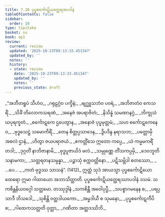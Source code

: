 ```yaml
---
title: 7.10 ပုပ္ဖစင်္ကောဋိယတ္ထေရအပဒါန
tableOfContents: false
sidebar:
  order: 10
type: tipitaka
basket: su
book: ap1
review:
  current: review
  updated: '2025-10-23T09:13:33.451347'
  updated_by: ''
  notes: ''
  history:
  - state: review
    date: '2025-10-23T09:13:33.451347'
    updated_by: ''
    notes: ''
    previous_state: draft
---
```



<ReviewStatus review={frontmatter.review} showDetails={true} />

<HypothesisAnnotation frontmatter={frontmatter} />

<DynamicBreadcrumb />

<Division number="68" book="ap1" e="ch" v="20" p="130">

<Paragraph number="1576" type="verses" book="ap1">
_“အဘီတရူပံ သီဟံဝ,_  
_ဂရုဠဂ္ဂံဝ ပက္ခိနံ;_  
_ဗျဂ္ဃူသဘံဝ ပဝရံ,_  
_အဘိဇာတံဝ ကေသရိံ._  

</Paragraph>

</Division>
<Division number="69" book="ap1" e="ch" v="20" p="130">

<Paragraph number="1577" type="verses" book="ap1">
_သိခိံ တိလောကသရဏံ,_  
_အနေဇံ အပရာဇိတံ;_  
_နိသိန္နံ သမဏာနဂ္ဂံ,_  
_ဘိက္ခုသံဃပုရက္ခတံ._  

</Paragraph>

</Division>
<Division number="70" book="ap1" e="ch" v="20" p="130">

<Paragraph number="1578" type="verses" book="ap1">
_စင်္ကောဋကေ ဌပေတွာန,_  
_အနောဇံ ပုပ္ဖမုတ္တမံ;_  
_သဟ စင်္ကောဋကေနေဝ,_  
_ဗုဒ္ဓသေဋ္ဌံ သမောကိရိံ._  

</Paragraph>

</Division>
<Division number="71" book="ap1" e="ch" v="20" p="130">

<Paragraph number="1579" type="verses" book="ap1">
_တေန စိတ္တပ္ပသာဒေန,_  
_ဒွိပဒိန္ဒ နရာသဘ;_  
_ပတ္တောမှိ အစလံ ဌာနံ,_  
_ဟိတွာ ဇယပရာဇယံ._  

</Paragraph>

</Division>
<Division number="72" book="ap1" e="ch" v="20" p="130">

<Paragraph number="1580" type="verses" book="ap1">
_ဧကတ္တိံသေ ဣတော ကပ္ပေ,_  
_ယံ ကမ္မမကရိံ တဒါ;_  
_ဒုဂ္ဂတိံ နာဘိဇာနာမိ,_  
_ဗုဒ္ဓပူဇာယိဒံ ဖလံ._  

</Paragraph>

</Division>
<Division number="73" book="ap1" e="ch" v="20" p="131">

<Paragraph number="1581" type="verses" book="ap1">
_သမ္ပုဏ္ဏေ တိံသကပ္ပမှိ,_  
_ဒေဝဘူတိသနာမကာ;_  
_သတ္တရတနသမ္ပန္နာ,_  
_ပဉ္စာသုံ စက္ကဝတ္တိနော._  

</Paragraph>

</Division>
<Division number="74" book="ap1" e="ch" v="20" p="131">

<Paragraph number="1582" type="verses" book="ap1">
_ပဋိသမ္ဘိဒါ စတဿော,_  
_ …ပေ… _  
_ကတံ ဗုဒ္ဓဿ သာသနံ”. (1412)_  

</Paragraph>

<Paragraph number="1583" book="ap1">
ဣတ္ထံ သုဒံ အာယသ္မာ ပုပ္ဖစင်္ကောဋိယော ထေရော ဣမာ ဂါထာယော အဘာသိတ္ထာတိ.

</Paragraph>
</Division>

<Paragraph number="1584" type="center" book="ap1">
ပုပ္ဖစင်္ကောဋိယတ္ထေရဿာပဒါနံ ဒသမံ.



</Paragraph>

<Paragraph number="1585" type="center" book="ap1">
သကစိန္တနိယဝဂ္ဂေါ သတ္တမော.



</Paragraph>

<Paragraph number="1586" type="center" book="ap1">
တဿုဒ္ဒါနံ


</Paragraph>

<Paragraph number="1587" type="verses" book="ap1">
_သကစိန္တီ အဝေါပုပ္ဖီ,_  
_သပစ္စာဂမနေန စ;_  
_ပရပ္ပသာဒီ ဘိသဒေါ,_  
_သုစိန္တိ ဝတ္ထဒါယကော._  

</Paragraph>

<Paragraph number="1588" type="verses" book="ap1">
_အမ္ဗဒါယီ စ သုမနော,_  
_ပုပ္ဖစင်္ကောဋကီပိ စ;_  
_ဂါထေကသတ္တတိ ဝုတ္တာ,_  
_ဂဏိတာ အတ္ထဒဿိဘိ._
</Paragraph>